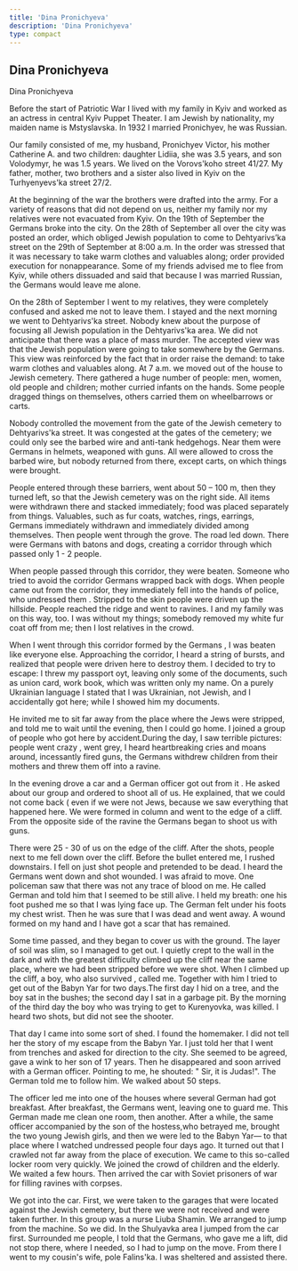 ```yaml
---
title: 'Dina Pronichyeva'
description: 'Dina Pronichyeva'
type: compact
---
```


## Dina Pronichyeva

Dina Pronichyeva

Before the start of Patriotic War I lived with my family in Kyiv and worked as
an actress in central Kyiv Puppet Theater. I am Jewish by nationality, my maiden
name is Mstyslavska. In 1932 I married Pronichyev, he was Russian.

Our family consisted of me, my husband, Pronichyev Victor, his mother Catherine
A. and two children: daughter Lidiia, she was 3.5 years, and son Volodymyr, he
was 1.5 years. We lived on the Vorovs'koho street 41/27. My father, mother, two
brothers and a sister also lived in Kyiv on the Turhyenyevs'ka street 27/2.

At the beginning of the war the brothers were drafted into the army. For a
variety of reasons that did not depend on us, neither my family nor my relatives
were not evacuated from Kyiv. On the 19th of September the Germans broke into
the city. On the 28th of September all over the city was posted an order, which
obliged Jewish population to come to Dehtyarivs’ka street on the 29th of
September at 8:00 a.m. In the order was stressed that it was necessary to take
warm clothes and valuables along; order provided execution for nonappearance.
Some of my friends advised me to flee from Kyiv, while others dissuaded and said
that because I was married Russian, the Germans would leave me alone.

On the 28th of September I went to my relatives, they were completely confused
and asked me not to leave them. I stayed and the next morning we went to
Dehtyarivs'ka street. Nobody knew about the purpose of focusing all Jewish
population in the Dehtyarivs'ka area. We did not anticipate that there was a
place of mass murder. The accepted view was that the Jewish population were
going to take somewhere by the Germans. This view was reinforced by the fact
that in order raise the demand: to take warm clothes and valuables along. At 7
a.m. we moved out of the house to Jewish cemetery. There gathered a huge number
of people: men, women, old people and children; mother curried infants on the
hands. Some people dragged things on themselves, others carried them on
wheelbarrows or carts.

Nobody controlled the movement from the gate of the Jewish cemetery to
Dehtyarivs'ka street. It was congested at the gates of the cemetery; we could
only see the barbed wire and anti-tank hedgehogs. Near them were Germans in
helmets, weaponed with guns. All were allowed to cross the barbed wire, but
nobody returned from there, except carts, on which things were brought.

People entered through these barriers, went about 50 – 100 m, then they turned
left, so that the Jewish cemetery was on the right side. All items were
withdrawn there and stacked immediately; food was placed separately from things.
Valuables, such as fur coats, watches, rings, earrings, Germans immediately
withdrawn and immediately divided among themselves. Then people went through the
grove. The road led down. There were Germans with batons and dogs, creating a
corridor through which passed only 1 - 2 people.

When people passed through this corridor, they were beaten. Someone who tried to
avoid the corridor Germans wrapped back with dogs. When people came out from the
corridor, they immediately fell into the hands of police, who undressed them .
Stripped to the skin people were driven up the hillside. People reached the
ridge and went to ravines. I and my family was on this way, too. I was without
my things; somebody removed my white fur coat off from me; then I lost relatives
in the crowd.

When I went through this corridor formed by the Germans , I was beaten like
everyone else. Approaching the corridor, I heard a string of bursts, and
realized that people were driven here to destroy them. I decided to try to
escape: I threw my passport oyt, leaving only some of the documents, such as
union card, work book, which was written only my name. On a purely Ukrainian
language I stated that I was Ukrainian, not Jewish, and I accidentally got here;
while I showed him my documents.

He invited me to sit far away from the place where the Jews were stripped, and
told me to wait until the evening, then I could go home. I joined a group of
people who got here by accident.During the day, I saw terrible pictures: people
went crazy , went grey, I heard heartbreaking cries and moans around,
incessantly fired guns, the Germans withdrew children from their mothers and
threw them off into a ravine.

In the evening drove a car and a German officer got out from it . He asked about
our group and ordered to shoot all of us. He explained, that we could not come
back ( even if we were not Jews, because we saw everything that happened here.
We were formed in column and went to the edge of a cliff. From the opposite side
of the ravine the Germans began to shoot us with guns.

There were 25 - 30 of us on the edge of the cliff. After the shots, people next
to me fell down over the cliff. Before the bullet entered me, I rushed
downstairs. I fell on just shot people and pretended to be dead. I heard the
Germans went down and shot wounded. I was afraid to move. One policeman saw that
there was not any trace of blood on me. He called German and told him that I
seemed to be still alive. I held my breath: one his foot pushed me so that I was
lying face up. The German felt under his foots my chest wrist. Then he was sure
that I was dead and went away. A wound formed on my hand and I have got a scar
that has remained.

Some time passed, and they began to cover us with the ground. The layer of soil
was slim, so I managed to get out. I quietly crept to the wall in the dark and
with the greatest difficulty climbed up the cliff near the same place, where we
had been stripped before we were shot. When I climbed up the cliff, a boy, who
also survived , called me. Together with him I tried to get out of the Babyn Yar
for two days.The first day I hid on a tree, and the boy sat in the bushes; the
second day I sat in a garbage pit. By the morning of the third day the boy who
was trying to get to Kurenyovka, was killed. I heard two shots, but did not see
the shooter.

That day I came into some sort of shed. I found the homemaker. I did not tell
her the story of my escape from the Babyn Yar. I just told her that I went from
trenches and asked for direction to the city. She seemed to be agreed, gave a
wink to her son of 17 years. Then he disappeared and soon arrived with a German
officer. Pointing to me, he shouted: " Sir, it is Judas!". The German told me to
follow him. We walked about 50 steps.

The officer led me into one of the houses where several German had got
breakfast. After breakfast, the Germans went, leaving one to guard me. This
German made me clean one room, then another. After a while, the same officer
accompanied by the son of the hostess,who betrayed me, brought the two young
Jewish girls, and then we were led to the Babyn Yar— to that place where I
watched undressed people four days ago. It turned out that I crawled not far
away from the place of execution. We came to this so-called locker room very
quickly. We joined the crowd of children and the elderly. We waited a few hours.
Then arrived the car with Soviet prisoners of war for filling ravines with
corpses.

We got into the car. First, we were taken to the garages that were located
against the Jewish cemetery, but there we were not received and were taken
further. In this group was a nurse Liuba Shamin. We arranged to jump from the
machine. So we did. In the Shulyavka area I jumped from the car first.
Surrounded me people, I told that the Germans, who gave me a lift, did not stop
there, where I needed, so I had to jump on the move. From there I went to my
cousin's wife, pole Falins'ka. I was sheltered and assisted there.

